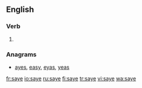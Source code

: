 ==English==

===Verb===
{{head|en|verb}}

# {{obsolete spelling of|say}}

===Anagrams===
* [[ayes#English|ayes]], [[easy#English|easy]], [[eyas#English|eyas]], [[yeas#English|yeas]]

[[fr:saye]]
[[io:saye]]
[[ru:saye]]
[[fi:saye]]
[[tr:saye]]
[[vi:saye]]
[[wa:saye]]